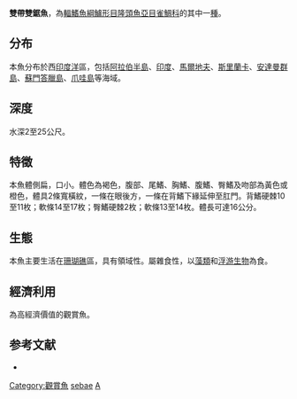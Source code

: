 {{Speciesbox
| name = 雙帶雙鋸魚
| image = clownfish-mileswu.jpg
| image_width = 250px
| status = NE
| status_system = IUCN3.1
| genus = Amphiprion
| species = sebae
| authority = [[Bleeker|Bleeker]], 1853
| synonyms = 
}}

'''雙帶雙鋸魚'''，為[[輻鰭魚綱|輻鰭魚綱]][[鱸形目|鱸形目]][[隆頭魚亞目|隆頭魚亞目]][[雀鯛科|雀鯛科]]的其中一[[種|種]]。

==分布==
本魚分布於西[[印度洋|印度洋]]區，包括[[阿拉伯半島|阿拉伯半島]]、[[印度|印度]]、[[馬爾地夫|馬爾地夫]]、[[斯里蘭卡|斯里蘭卡]]、[[安達曼群島|安達曼群島]]、[[蘇門答臘島|蘇門答臘島]]、[[爪哇島|爪哇島]]等海域。

==深度==
水深2至25公尺。

==特徵==
本魚體側扁，口小。體色為褐色，腹部、尾鰭、胸鰭、腹鰭、臀鰭及吻部為黃色或橙色，體具2條寬橫紋，一條在眼後方，一條在背鰭下緣延伸至肛門。背鰭硬棘10至11枚；軟條14至17枚；臀鰭硬棘2枚；軟條13至14枚。體長可達16公分。

==生態==
本魚主要生活在[[珊瑚礁|珊瑚礁]]區，具有領域性。屬雜食性，以[[藻類|藻類]]和[[浮游生物|浮游生物]]為食。

==經濟利用==
為高經濟價值的觀賞魚。

==参考文献==
*{{FishBase_species|genus=Amphiprion|species=sebae|year=2011|month=12}}
{{Taxonbar|from=Q1073281}}

[[Category:觀賞魚|Category:觀賞魚]]
[[Category:雙鋸魚屬|sebae]]
[[Category:1853年描述的魚類|A]]